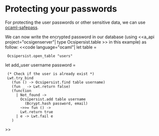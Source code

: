 =Protecting your passwords=

For protecting the user passwords or other sensitive data,
we can use
[[http://ocaml-safepass.forge.ocamlcore.org/|ocaml-safepass]].

We can now write the encrypted password in our database
(using <<a_api project="ocsigenserver"| type Ocsipersist.table >>
in this example) as follow:
<<code language="ocaml"|
let table =
  Ocsipersist.open_table "users"

let add_user username password =
  (* Check if the user is already exist *)
  Lwt.try_bind
    (fun () -> Ocsipersist.find table username)
    (fun _ -> Lwt.return false)
    (function
      | Not_found ->
        Ocsipersist.add table username
          (Bcrypt.hash password, email)
        ~>>= fun () ->
        Lwt.return true
      | e -> Lwt.fail e
    )
>>
